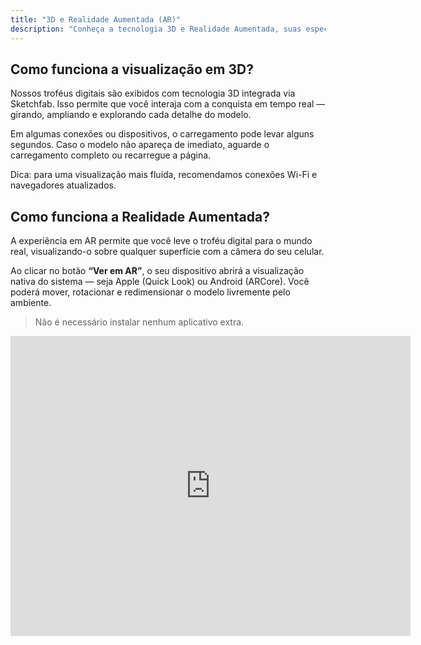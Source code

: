 ```yaml
---
title: "3D e Realidade Aumentada (AR)"
description: "Conheça a tecnologia 3D e Realidade Aumentada, suas especificações e como usar"
---
```


<div class="sketchfab-embed-wrapper" />

## Como funciona a visualização em 3D?

Nossos troféus digitais são exibidos com tecnologia 3D integrada via Sketchfab. Isso permite que você interaja com a conquista em tempo real — girando, ampliando e explorando cada detalhe do modelo.

Em algumas conexões ou dispositivos, o carregamento pode levar alguns segundos. Caso o modelo não apareça de imediato, aguarde o carregamento completo ou recarregue a página.

<Info>
  Dica: para uma visualização mais fluida, recomendamos conexões Wi-Fi e navegadores atualizados.
</Info>

## Como funciona a Realidade Aumentada?

A experiência em AR permite que você leve o troféu digital para o mundo real, visualizando-o sobre qualquer superfície com a câmera do seu celular.

Ao clicar no botão **“Ver em AR”**, o seu dispositivo abrirá a visualização nativa do sistema — seja Apple (Quick Look) ou Android (ARCore). Você poderá mover, rotacionar e redimensionar o modelo livremente pelo ambiente.

> Não é necessário instalar nenhum aplicativo extra.

<iframe title="Medalha Arcos Estrela - Prata" frameborder="0" allowfullscreen mozallowfullscreen="true" webkitallowfullscreen="true" allow="autoplay; fullscreen; xr-spatial-tracking" xr-spatial-tracking execution-while-out-of-viewport execution-while-not-rendered web-share width="640" height="480" src="https://sketchfab.com/models/740a4f6af02e4928a16e04dd8f84c815/embed?autostart=1&camera=0&transparent=1&ui_animations=0&ui_infos=0&ui_stop=0&ui_inspector=0&ui_watermark_link=0&ui_watermark=0&ui_help=0&ui_settings=0&ui_vr=0&ui_annotations=0" />

## Exemplo prático de uso

<Steps>
  <Step title="Acesse a plataforma">
    Acesse sua conquista normalmente pela plataforma.
  </Step>
  <Step title="Clique em uma conquista">
    Localize o troféu em 3D e interaja livremente com o modelo.
  </Step>
  <Step title="Acessar a Realidade Aumentada">
    Clique no botão "Ver em AR".
  </Step>
  <Step title="Use o celular">
    Aponte a câmera do celular para uma superfície plana e bem iluminada.
  </Step>
  <Step title="Divirta-se!">
    O troféu será posicionado no mundo real — agora é só explorar, girar e compartilhar a experiência\!
  </Step>
</Steps>

<Tip>
  Dica: Aproveite para tirar uma foto com o troféu e compartilhar nas redes sociais. O reconhecimento é seu — celebre como quiser\!
</Tip>

## **Requisitos técnicos para usar o AR**

A visualização em AR depende de suporte nativo do seu celular. \
Veja abaixo os requisitos mínimos para garantir compatibilidade:

- **iPhone**: iPhone 6S ou superior, com iOS 12 ou superior
- **iPad**: iPad (5ª geração ou superior), com iOS 12 ou superior
- **Android**: Android 8.0\+ com suporte a **ARCore 1.9** ou superior

<Warning>
  Se o seu dispositivo não atender aos requisitos, a opção de AR pode não aparecer ou não funcionar corretamente.
</Warning>

## Informações técnicas avançadas

<Accordion title="Saiba mais">
  A visualização 3D e AR é fornecida via Sketchfab, uma solução de mercado para renderização em tempo real no navegador.  

  - Modelos utilizam WebGL para renderização 3D.
  - A AR usa `.usdz` (Apple) e `.glb` (Android), carregados diretamente do Sketchfab CDN.
  - Para desempenho ideal, recomendamos Google Chrome ou Safari atualizados.

  <Warning>
    Em navegadores que bloqueiam scripts de terceiros ou se estiver com modo economia de dados ativado, a experiência pode ser limitada.
  </Warning>
</Accordion>